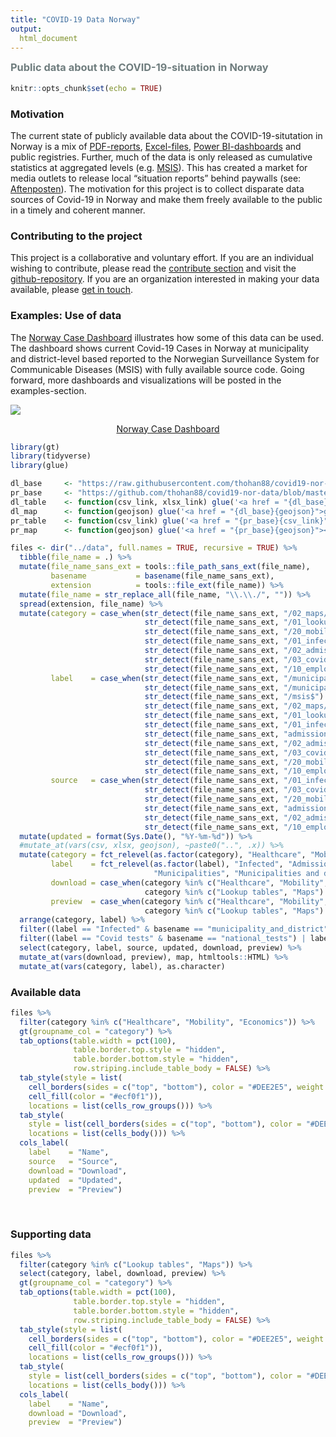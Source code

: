 ```yaml
---
title: "COVID-19 Data Norway"
output:
  html_document
---
```

<script>
$(document).ready(function(){
$('[data-toggle="tooltip"]').tooltip(); 
});
</script>

<h3 style = "color: #6f7d7e;margin-top:8px;">Public data about the COVID-19-situation in Norway </h3>
```r
knitr::opts_chunk$set(echo = TRUE)
```

### Motivation
The current state of publicly available data about the COVID-19-situtation in Norway is a mix of [PDF-reports](https://www.fhi.no/sv/smittsomme-sykdommer/corona/dags--og-ukerapporter/dags--og-ukerapporter-om-koronavirus/), [Excel-files](https://www.nav.no/no/nav-og-samfunn/statistikk/arbeidssokere-og-stillinger-statistikk/permitterte), [Power BI-dashboards](https://www.helsedirektoratet.no/statistikk/antall-innlagte-pasienter-pa-sykehus-med-pavist-covid-19) and public registries. Further, much of the data is only released as cumulative statistics at aggregated levels (e.g. [MSIS](http://www.msis.no/)). This has created a market for media outlets to release local "situation reports" behind paywalls (see: [Aftenposten](https://www.aftenposten.no/norge/i/K3mnr4/i-det-meste-av-landet-bremser-viruset-opp-i-oslo-sprer-det-seg-raskt-fra-bydel-til-bydel)). The motivation for this project is to collect disparate data sources of Covid-19 in Norway and make them freely available to the public in a timely and coherent manner.

<div class="row">
<div class="col-sm-6">
### Contributing to the project
This project is a collaborative and voluntary effort. If you are an individual wishing to contribute, please read the [contribute section](contribute.html) and visit the [github-repository](https://github.com/thohan88/covid19-nor-data). If you are an organization interested in making your data available, please [get in touch](#).

### Examples: Use of data
The [Norway Case Dashboard](examples/01_case_dashboard/) illustrates how some of this data can be used. The dashboard shows current Covid-19 Cases in Norway at municipality and district-level based reported to the Norwegian Surveillance System for Communicable Diseases (MSIS) with fully available source code. Going forward, more dashboards and visualizations will be posted in the examples-section.
</div>
<div class="col-sm-6">
<a href = "examples/01_case_dashboard/"><img src="img/MSIS_dashboard_full.PNG"/></a>
<a href = "examples/01_case_dashboard/"><p align="center">Norway Case Dashboard</p></a>
</div>
</div>


```r
library(gt)
library(tidyverse)
library(glue)
```

```r
dl_base     <- "https://raw.githubusercontent.com/thohan88/covid19-nor-data/master/"
pr_base     <- "https://github.com/thohan88/covid19-nor-data/blob/master/"
dl_table    <- function(csv_link, xlsx_link) glue('<a href = "{dl_base}{csv_link}">csv</a> <a href = "{dl_base}{xlsx_link}">xlsx</a>')
dl_map      <- function(geojson) glue('<a href = "{dl_base}{geojson}">geojson</a>')
pr_table    <- function(csv_link) glue('<a href = "{pr_base}{csv_link}"><span class="fa fa-search"></span></a>')
pr_map      <- function(geojson) glue('<a href = "{pr_base}{geojson}"><span class="fa fa-search"></span></a>')

files <- dir("../data", full.names = TRUE, recursive = TRUE) %>% 
  tibble(file_name = .) %>% 
  mutate(file_name_sans_ext = tools::file_path_sans_ext(file_name),
         basename           = basename(file_name_sans_ext), 
         extension          = tools::file_ext(file_name)) %>% 
  mutate(file_name = str_replace_all(file_name, "\\.\\./", "")) %>% 
  spread(extension, file_name) %>% 
  mutate(category = case_when(str_detect(file_name_sans_ext, "/02_maps/")          ~ "Maps",
                              str_detect(file_name_sans_ext, "/01_lookup_tables/") ~ "Lookup tables",
                              str_detect(file_name_sans_ext, "/20_mobility/")      ~ "Mobility",
                              str_detect(file_name_sans_ext, "/01_infected/")      ~ "Healthcare",
                              str_detect(file_name_sans_ext, "/02_admissions/")    ~ "Healthcare",
                              str_detect(file_name_sans_ext, "/03_covid_tests/")   ~ "Healthcare",
                              str_detect(file_name_sans_ext, "/10_employment/")    ~ "Economics"),
         label    = case_when(str_detect(file_name_sans_ext, "/municipalities$")    ~ "Municipalities",
                              str_detect(file_name_sans_ext, "/municipalities_districts$") ~ "Municipalities and districts",
                              str_detect(file_name_sans_ext, "/msis$")             ~ "MSIS regions",
                              str_detect(file_name_sans_ext, "/02_maps/")          ~ "Maps",
                              str_detect(file_name_sans_ext, "/01_lookup_tables/") ~ "Lookup tables",
                              str_detect(file_name_sans_ext, "/01_infected/")      ~ "Infected",
                              str_detect(file_name_sans_ext, "admissions_with")    ~ "In respirator",
                              str_detect(file_name_sans_ext, "/02_admissions/")    ~ "Admissions",
                              str_detect(file_name_sans_ext, "/03_covid_tests/")   ~ "Covid tests",
                              str_detect(file_name_sans_ext, "/20_mobility/")      ~ "Mobility",
                              str_detect(file_name_sans_ext, "/10_employment/")    ~ "Unemployment benefits"),
         source   = case_when(str_detect(file_name_sans_ext, "/01_infected/")      ~ "MSIS",
                              str_detect(file_name_sans_ext, "/03_covid_tests/")   ~ "FHI",
                              str_detect(file_name_sans_ext, "/20_mobility/")      ~ "Google",
                              str_detect(file_name_sans_ext, "admissions_with")    ~ "Directorate of Health",
                              str_detect(file_name_sans_ext, "/02_admissions/")    ~ "Directorate of Health",
                              str_detect(file_name_sans_ext, "/10_employment/")    ~ "NAV")) %>% 
  mutate(updated = format(Sys.Date(), "%Y-%m-%d")) %>% 
  #mutate_at(vars(csv, xlsx, geojson), ~paste0("..", .x)) %>% 
  mutate(category = fct_relevel(as.factor(category), "Healthcare", "Mobility", "Economics", "Lookup tables", "Maps"),
         label    = fct_relevel(as.factor(label), "Infected", "Admissions", "In respirator", "Covid tests", "Mobility",
                                "Municipalities", "Municipalities and districts", "MSIS regions"),
         download = case_when(category %in% c("Healthcare", "Mobility", "Economics", "Lookup tables") ~ map2_chr(csv, xlsx, dl_table),
                              category %in% c("Lookup tables", "Maps")                     ~ map_chr(geojson, dl_map)),
         preview  = case_when(category %in% c("Healthcare", "Mobility", "Economics", "Lookup tables") ~ map_chr(csv, pr_table),
                              category %in% c("Lookup tables", "Maps")                     ~ map_chr(geojson, pr_map))) %>% 
  arrange(category, label) %>% 
  filter((label == "Infected" & basename == "municipality_and_district") | label != c("Infected")) %>% 
  filter((label == "Covid tests" & basename == "national_tests") | label != c("Covid tests")) %>% 
  select(category, label, source, updated, download, preview) %>% 
  mutate_at(vars(download, preview), map, htmltools::HTML) %>% 
  mutate_at(vars(category, label), as.character)
```


### Available data

```r
files %>% 
  filter(category %in% c("Healthcare", "Mobility", "Economics")) %>% 
  gt(groupname_col = "category") %>%
  tab_options(table.width = pct(100),
              table.border.top.style = "hidden",
              table.border.bottom.style = "hidden",
              row.striping.include_table_body = FALSE) %>%
  tab_style(style = list(
    cell_borders(sides = c("top", "bottom"), color = "#DEE2E5", weight = px(1)),
    cell_fill(color = "#ecf0f1")),
    locations = list(cells_row_groups())) %>%
  tab_style(
    style = list(cell_borders(sides = c("top", "bottom"), color = "#DEE2E5", weight = px(1))),
    locations = list(cells_body())) %>%
  cols_label(
    label    = "Name",
    source   = "Source",
    download = "Download",
    updated  = "Updated",
    preview  = "Preview")
```
<br>

### Supporting data

```r
files %>% 
  filter(category %in% c("Lookup tables", "Maps")) %>% 
  select(category, label, download, preview) %>% 
  gt(groupname_col = "category") %>%
  tab_options(table.width = pct(100),
              table.border.top.style = "hidden",
              table.border.bottom.style = "hidden",
              row.striping.include_table_body = FALSE) %>%
  tab_style(style = list(
    cell_borders(sides = c("top", "bottom"), color = "#DEE2E5", weight = px(1)),
    cell_fill(color = "#ecf0f1")),
    locations = list(cells_row_groups())) %>%
  tab_style(
    style = list(cell_borders(sides = c("top", "bottom"), color = "#DEE2E5", weight = px(1))),
    locations = list(cells_body())) %>%
  cols_label(
    label    = "Name",
    download = "Download",
    preview  = "Preview")
```

